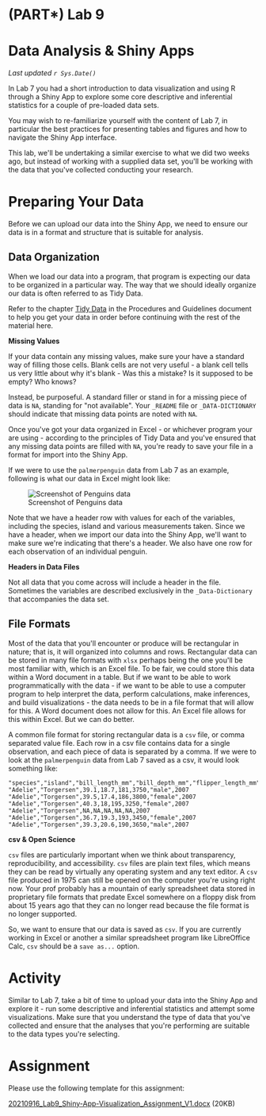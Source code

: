 # (PART\*) Lab 9 {-}

# Data Analysis & Shiny Apps {-}

*Last updated `r Sys.Date()`*

In Lab 7 you had a short introduction to data visualization and using R through a Shiny App to explore some core descriptive and inferential statistics for a couple of pre-loaded data sets.

You may wish to re-familiarize yourself with the content of Lab 7, in particular the best practices for presenting tables and figures and how to navigate the Shiny App interface.

This lab, we\'ll be undertaking a similar exercise to what we did two weeks ago, but instead of working with a supplied data set, you\'ll be working with the data that you\'ve collected conducting your research.

# Preparing Your Data {-}

Before we can upload our data into the Shiny App, we need to ensure our data is in a format and structure that is suitable for analysis.

## Data Organization {-}

When we load our data into a program, that program is expecting our data to be organized in a particular way. The way that we should ideally organize our data is often referred to as Tidy Data.

Refer to the chapter [Tidy Data](https://ubco-biology.github.io/Procedures-and-Guidelines/tidy-data.html) in the Procedures and Guidelines document to help you get your data in order before continuing with the rest of the material here.

<div class="note">
**Missing Values**

If your data contain any missing values, make sure your have a standard way of filling those cells. Blank cells are not very useful - a blank cell tells us very little about why it\'s blank - Was this a mistake? Is it supposed to be empty? Who knows?

Instead, be purposeful. A standard filler or stand in for a missing piece of data is `NA`, standing for \"not available\". Your `_README` file or `_DATA-DICTIONARY` should indicate that missing data points are noted with `NA`.
</div>

Once you\'ve got your data organized in Excel - or whichever program your are using - according to the principles of Tidy Data and you\'ve ensured that any missing data points are filled with `NA`, you\'re ready to save your file in a format for import into the Shiny App.

If we were to use the `palmerpenguin` data from Lab 7 as an example, following is what our data in Excel might look like:

![Screenshot of Penguins data](figures_images/Penguins-Excel.png)

Note that we have a header row with values for each of the variables, including the species, island and various measurements taken. Since we have a header, when we import our data into the Shiny App, we\'ll want to make sure we\'re indicating that there\'s a header. We also have one row for each observation of an individual penguin.

<div class="note">
**Headers in Data Files**

Not all data that you come across will include a header in the file. Sometimes the variables are described exclusively in the `_Data-Dictionary` that accompanies the data set.
</div>

## File Formats {-}

Most of the data that you\'ll encounter or produce will be rectangular in nature; that is, it will organized into columns and rows. Rectangular data can be stored in many file formats with `xlsx` perhaps being the one you\'ll be most familiar with, which is an Excel file. To be fair, we could store this data within a Word document in a table. But if we want to be able to work programmatically with the data - if we want to be able to use a computer program to help interpret the data, perform calculations, make inferences, and build visualizations - the data needs to be in a file format that will allow for this. A Word document does not allow for this. An Excel file allows for this within Excel. But we can do better.

A common file format for storing rectangular data is a `csv` file, or comma separated value file. Each row in a csv file contains data for a single observation, and each piece of data is separated by a comma. If we were to look at the `palmerpenguin` data from Lab 7 saved as a csv, it would look something like:

```
"species","island","bill_length_mm","bill_depth_mm","flipper_length_mm","body_mass_g","sex","year"
"Adelie","Torgersen",39.1,18.7,181,3750,"male",2007
"Adelie","Torgersen",39.5,17.4,186,3800,"female",2007
"Adelie","Torgersen",40.3,18,195,3250,"female",2007
"Adelie","Torgersen",NA,NA,NA,NA,NA,2007
"Adelie","Torgersen",36.7,19.3,193,3450,"female",2007
"Adelie","Torgersen",39.3,20.6,190,3650,"male",2007
```

<div class="note">
**csv & Open Science**

`csv` files are particularly important when we think about transparency, reproducibility, and accessibility. `csv` files are plain text files, which means they can be read by virtually any operating system and any text editor. A `csv` file produced in 1975 can still be opened on the computer you\'re using right now. Your prof probably has a mountain of early spreadsheet data stored in proprietary file formats that predate Excel somewhere on a floppy disk from about 15 years ago that they can no longer read because the file format is no longer supported.
</div>

So, we want to ensure that our data is saved as `csv`. If you are currently working in Excel or another a similar spreadsheet program like LibreOffice Calc, `csv` should be a `save as...` option.

# Activity {-}

Similar to Lab 7, take a bit of time to upload your data into the Shiny App and explore it - run some descriptive and inferential statistics and attempt some visualizations. Make sure that you understand the type of data that you\'ve collected and ensure that the analyses that you\'re performing are suitable to the data types you\'re selecting.

# Assignment {-}

Please use the following template for this assignment:

[20210916_Lab9_Shiny-App-Visualization_Assignment_V1.docx](files/20210916_Lab9_Shiny-App-Visualization_Assignment_V1.docx) (20KB)